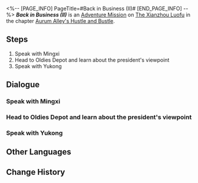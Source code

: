 <%-- [PAGE_INFO]
PageTitle=#Back in Business (II)#
[END_PAGE_INFO] --%>
{{Stub|Dialogue.}}
{{Mission Infobox
|id            = 8003205
|title         = 
|image         = <!--Mission Back in Business (II).png-->
|type          = Adventure
|event_name    = 
|chapter       = Aurum Alley's Hustle and Bustle
|requirements  = [[Adventure Mission]] ''[[Back in Business (II)]]'' completed
|summary       = <!--official mission summary from Fate's Atlas-->
|characters    = Lianyan; Mingxi; Sushang; Trailblazer; Voice Full of Vicissitudes; Yukong
|startLocation = [[The Xianzhou Luofu]] - [[Exalting Sanctum]]
|world         = The Xianzhou Luofu
|area          = Exalting Sanctum
|prev          = 
|next          = Dock Operations (II)
|rewards       = Trailblaze EXP*200; Stellar Jade*40; Traveler's Guide*5; Lost Crystal*5; Credit*45,000
}}
'''''Back in Business (II)''''' is an [[Adventure Mission]] on [[The Xianzhou Luofu]] in the chapter [[Aurum Alley's Hustle and Bustle]].

==Steps==
# Speak with Mingxi
# Head to Oldies Depot and learn about the president's viewpoint
# Speak with Yukong

<!--
==Gameplay Notes==

--><!--
==Trial Character==

-->
==Dialogue==
{{Stub Dialogue}}
===Speak with Mingxi===
{{Mission Description|type=adventure|location=Exalting Sanctum|Miss Secretary seems to have something urgent to tell you. It can't be Skott's reckoning, can it?<br />The revival of Aurum Alley is no easy task, and you're beginning to feel the full weight of the efforts demanded.}}
{{Dialogue Start}}
:{{tx}}
{{Dialogue End}}

===Head to Oldies Depot and learn about the president's viewpoint===
{{Mission Description|type=adventure|location=Exalting Sanctum|update|The IPC is trying to stop the revival of Aurum Alley in order to obtain the developmental rights for the area for themselves, but what does the president desire out of this situation? Perhaps only he can explain his own motive.<br />Head to Oldies Depot and ask him. He's been hiding in a shop filled with second-hand goods all this time &mdash; he can't possibly be a second-hand good himself, right?}}
{{Dialogue Start}}
:{{tx}}
{{Dialogue End}}

===Speak with Yukong===
{{Mission Description|type=adventure|location=Exalting Sanctum|update|As the overseer of the Xianzhou Luofu's commercial activities, Madam Yukong has also arrived in this humble Aurum Alley to give you some recommendations. Say "thank you" to Madam Yukong, quickly!<br />Some of the Aurum Alley merchants are displeased with the merchant guild, but as you are an outside party, you can demonstrate new possibilities that might win their confidence.}}
{{Dialogue Start}}
:{{tx}}
{{Dialogue End}}

==Other Languages==
{{Other Languages
|en   = Back in Business (II)
|zhs  = 金戺重喧•其二
|zht  = 金戺重喧•其二
|ja   = 金庭、喧騒を重ねて・その2
|ko   = 다시 부흥하는 금빛•2
|es   = De nuevo en activo&nbsp;II
|fr   = Les affaires reprennent (II)
|ru   = Снова в деле II
|th   = คืนสู่ความรุ่งเรือง 2
|vi   = Huyên Náo Trở Lại 2
|de   = Wieder im Geschäft 2
|id   = Hiruk Pikuk yang Kembali Bergaung 2
|pt   = De Volta aos Negócios (II)
}}

==Change History==
{{Change History|1.3}}
